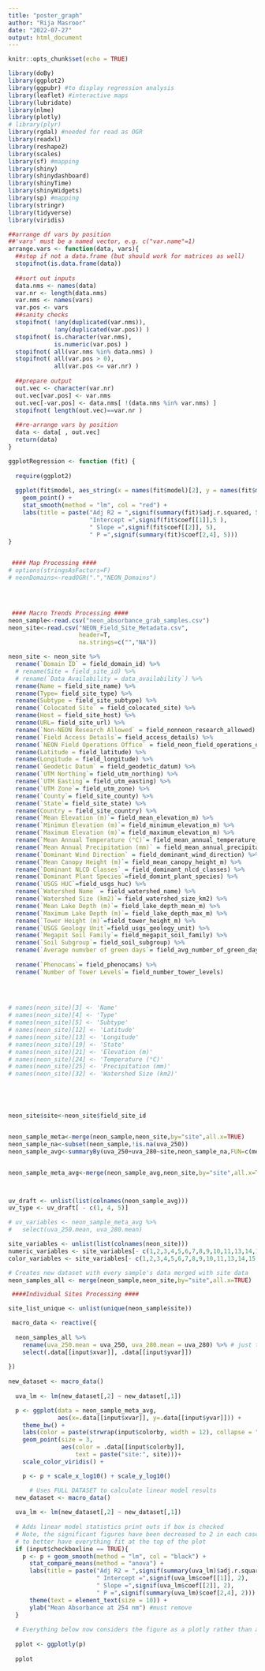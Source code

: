 ```yaml
---
title: "poster_graph"
author: "Rija Masroor"
date: "2022-07-27"
output: html_document
---
```


```r
knitr::opts_chunk$set(echo = TRUE)
```

```r
library(doBy)
library(ggplot2)
library(ggpubr) #to display regression analysis
library(leaflet) #interactive maps
library(lubridate)
library(nlme)
library(plotly)
# library(plyr)
library(rgdal) #needed for read as OGR
library(readxl)
library(reshape2)
library(scales)
library(sf) #mapping
library(shiny)
library(shinydashboard)
library(shinyTime)
library(shinyWidgets)
library(sp) #mapping
library(stringr)
library(tidyverse)
library(viridis)

##arrange df vars by position
##'vars' must be a named vector, e.g. c("var.name"=1)
arrange.vars <- function(data, vars){
  ##stop if not a data.frame (but should work for matrices as well)
  stopifnot(is.data.frame(data))
  
  ##sort out inputs
  data.nms <- names(data)
  var.nr <- length(data.nms)
  var.nms <- names(vars)
  var.pos <- vars
  ##sanity checks
  stopifnot( !any(duplicated(var.nms)), 
             !any(duplicated(var.pos)) )
  stopifnot( is.character(var.nms), 
             is.numeric(var.pos) )
  stopifnot( all(var.nms %in% data.nms) )
  stopifnot( all(var.pos > 0), 
             all(var.pos <= var.nr) )
  
  ##prepare output
  out.vec <- character(var.nr)
  out.vec[var.pos] <- var.nms
  out.vec[-var.pos] <- data.nms[ !(data.nms %in% var.nms) ]
  stopifnot( length(out.vec)==var.nr )
  
  ##re-arrange vars by position
  data <- data[ , out.vec]
  return(data)
}

ggplotRegression <- function (fit) {
  
  require(ggplot2)
  
  ggplot(fit$model, aes_string(x = names(fit$model)[2], y = names(fit$model)[1])) + 
    geom_point() +
    stat_smooth(method = "lm", col = "red") +
    labs(title = paste("Adj R2 = ",signif(summary(fit)$adj.r.squared, 5),
                       "Intercept =",signif(fit$coef[[1]],5 ),
                       " Slope =",signif(fit$coef[[2]], 5),
                       " P =",signif(summary(fit)$coef[2,4], 5)))
}


 #### Map Processing ####
# options(stringsAsFactors=F)
# neonDomains<-readOGR(".","NEON_Domains")
 



 #### Macro Trends Processing ####
neon_sample<-read.csv("neon_absorbance_grab_samples.csv")
neon_site<-read.csv("NEON_Field_Site_Metadata.csv", 
                    header=T, 
                    na.strings=c("","NA"))

neon_site <- neon_site %>%
  rename(`Domain ID` = field_domain_id) %>%
  # rename(Site = field_site_id) %>%
  # rename(`Data Availability = data_availability`) %>% 
  rename(Name = field_site_name) %>%
  rename(Type= field_site_type) %>%
  rename(Subtype = field_site_subtype) %>%
  rename(`Colocated Site` = field_colocated_site) %>%
  rename(Host = field_site_host) %>%
  rename(URL= field_site_url) %>%
  rename(`Non-NEON Research Allowed` = field_nonneon_research_allowed) %>% 
  rename(`Field Access Details`= field_access_details) %>% 
  rename(`NEON Field Operations Office` = field_neon_field_operations_office) %>% 
  rename(Latitude = field_latitude) %>%
  rename(Longitude = field_longitude) %>% 
  rename(`Geodetic Datum` = field_geodetic_datum) %>% 
  rename(`UTM Northing`= field_utm_northing) %>% 
  rename(`UTM Easting`= field_utm_easting) %>% 
  rename(`UTM Zone`= field_utm_zone) %>% 
  rename(`County`= field_site_county) %>% 
  rename(`State`= field_site_state) %>% 
  rename(Country = field_site_country) %>% 
  rename(`Mean Elevation (m)`= field_mean_elevation_m) %>% 
  rename(`Minimun Elevation (m)`= field_minimum_elevation_m) %>% 
  rename(`Maximum Elevation (m)`= field_maximum_elevation_m) %>% 
  rename(`Mean Annual Temperature (°C)`= field_mean_annual_temperature_C) %>% 
  rename(`Mean Annual Precipitation (mm)` = field_mean_annual_precipitation_mm) %>% 
  rename(`Dominant Wind Direction` = field_dominant_wind_direction) %>% 
  rename(`Mean Canopy Height (m)`= field_mean_canopy_height_m) %>% 
  rename(`Dominant NLCD Classes` = field_dominant_nlcd_classes) %>% 
  rename(`Dominant Plant Species`=field_domint_plant_species) %>% 
  rename(`USGS HUC`=field_usgs_huc) %>% 
  rename(`Watershed Name` = field_watershed_name) %>% 
  rename(`Watershed Size (km2)`= field_watershed_size_km2) %>% 
  rename(`Mean Lake Depth (m)`= field_lake_depth_mean_m) %>% 
  rename(`Maximum Lake Depth (m)`= field_lake_depth_max_m) %>%
  rename(`Tower Height (m)`=field_tower_height_m) %>% 
  rename(`USGS Geology Unit`=field_usgs_geology_unit) %>% 
  rename(`Megapit Soil Family`= field_megapit_soil_family) %>% 
  rename(`Soil Subgroup`= field_soil_subgroup) %>% 
  rename(`Average numvber of green days`= field_avg_number_of_green_days) %>% 
  
  rename(`Phenocams`= field_phenocams) %>% 
  rename(`Number of Tower Levels`= field_number_tower_levels)
  
  


# names(neon_site)[3] <- 'Name'
# names(neon_site)[4] <- 'Type'
# names(neon_site)[5] <- 'Subtype'
# names(neon_site)[12] <- 'Latitude'
# names(neon_site)[13] <- 'Longitude'
# names(neon_site)[19] <- 'State'
# names(neon_site)[21] <- 'Elevation (m)'
# names(neon_site)[24] <- 'Temperature (°C)'
# names(neon_site)[25] <- 'Precipitation (mm)'
# names(neon_site)[32] <- 'Watershed Size (km2)'





neon_site$site<-neon_site$field_site_id


neon_sample_meta<-merge(neon_sample,neon_site,by="site",all.x=TRUE)
neon_sample_na<-subset(neon_sample,!is.na(uva_250))
neon_sample_avg<-summaryBy(uva_250+uva_280~site,neon_sample_na,FUN=c(mean,sd))


neon_sample_meta_avg<-merge(neon_sample_avg,neon_site,by="site",all.x=TRUE)



uv_draft <- unlist(list(colnames(neon_sample_avg)))
uv_type <- uv_draft[ - c(1, 4, 5)]

# uv_variables <- neon_sample_meta_avg %>%
#   select(uva_250.mean, uva_280.mean)

site_variables <- unlist(list(colnames(neon_site)))
numeric_variables <- site_variables[- c(1,2,3,4,5,6,7,8,9,10,11,13,14,15,16,17,18,19,20,22,23,26,27,28,29,30,31,33,34,35,36,37,38,39,40,41,42,43,44,45,46)]
color_variables <- site_variables[- c(1,2,3,4,5,6,7,8,9,10,11,13,14,15,16,17,18,19,20,22,23,26,27,28,29,30,31,33,34,35,36,37,38,39,40,41,42,43,44,45,46)]

# Creates new dataset with every sample's data merged with site data
neon_samples_all <- merge(neon_sample,neon_site,by="site",all.x=TRUE)

 ####Individual Sites Processing ####

site_list_unique <- unlist(unique(neon_sample$site))

```



```r
 macro_data <- reactive({
  
  neon_samples_all %>%
    rename(uva_250.mean = uva_250, uva_280.mean = uva_280) %>% # just to make selection easier
    select(.data[[input$xvar]], .data[[input$yvar]])
  
})
 
new_dataset <- macro_data()
  
  uva_lm <- lm(new_dataset[,2] ~ new_dataset[,1])
```




```r
  p <- ggplot(data = neon_sample_meta_avg,
              aes(x=.data[[input$xvar]], y=.data[[input$yvar]])) +
    theme_bw() +
    labs(color = paste(strwrap(input$colorby, width = 12), collapse = "\n"))+
    geom_point(size = 3,
               aes(color = .data[[input$colorby]],
                   text = paste("site:", site)))+
    scale_color_viridis() +

    p <- p + scale_x_log10() + scale_y_log10()

      # Uses FULL DATASET to calculate linear model results  
  new_dataset <- macro_data()
  
  uva_lm <- lm(new_dataset[,2] ~ new_dataset[,1])
  
  # Adds linear model statistics print outs if box is checked
  # Note, the significant figures have been decreased to 2 in each case
  # to better have everything fit at the top of the plot    
  if (input$checkboxline == TRUE){
    p <- p + geom_smooth(method = "lm", col = "black") +
      stat_compare_means(method = "anova") +
      labs(title = paste("Adj R2 = ",signif(summary(uva_lm)$adj.r.squared, 2),
                         " Intercept =",signif(uva_lm$coef[[1]], 2),
                         " Slope =",signif(uva_lm$coef[[2]], 2),
                         " P =",signif(summary(uva_lm)$coef[2,4], 2))) +
      theme(text = element_text(size = 10)) +
      ylab("Mean Absorbance at 254 nm") #must remove
  }
  
  # Everything below now considers the figure as a plotly rather than a ggplot object:
  
  pplot <- ggplotly(p)
  
  pplot


```

